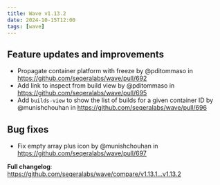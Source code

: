 ```yaml
---
title: Wave v1.13.2
date: 2024-10-15T12:00
tags: [wave]
---
```


## Feature updates and improvements

- Propagate container platform with freeze by @pditommaso in https://github.com/seqeralabs/wave/pull/692
- Add link to inspect from build view by @pditommaso in https://github.com/seqeralabs/wave/pull/695
- Add `builds-view` to show the list of builds for a given container ID by @munishchouhan in https://github.com/seqeralabs/wave/pull/696

## Bug fixes

- Fix empty array plus icon by @munishchouhan in https://github.com/seqeralabs/wave/pull/697

**Full changelog**: https://github.com/seqeralabs/wave/compare/v1.13.1...v1.13.2
